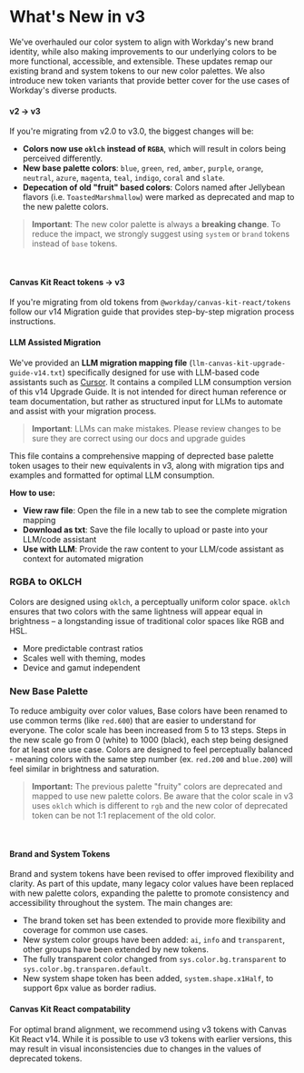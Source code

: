 
<Meta title="Guides/Upgrade Guides/v3/Overview" />

<Unstyled>

# What's New in v3

We've overhauled our color system to align with Workday's new brand identity, while also making
improvements to our underlying colors to be more functional, accessible, and extensible. These
updates remap our existing brand and system tokens to our new color palettes. We also introduce new
token variants that provide better cover for the use cases of Workday's diverse products.

#### v2 → v3

If you're migrating from v2.0 to v3.0, the biggest changes will be:

- **Colors now use `oklch` instead of `RGBA`**, which will result in colors being perceived
  differently.
- **New base palette colors**: `blue`, `green`, `red`, `amber`, `purple`, `orange`, `neutral`,
  `azure`, `magenta`, `teal`, `indigo`, `coral` and `slate`.
- **Depecation of old "fruit" based colors**: Colors named after Jellybean flavors (i.e.
  `ToastedMarshmallow`) were marked as deprecated and map to the new palette colors.

> **Important**: The new color palette is always a **breaking change**. To reduce the impact, we
> strongly suggest using `system` or `brand` tokens instead of `base` tokens.

<br />

#### Canvas Kit React tokens → v3

If you're migrating from old tokens from `@workday/canvas-kit-react/tokens` follow our v14 Migration
guide that provides step-by-step migration process instructions.

<NavCard
  title="React Tokens Migration Guide"
  link="https://workday.github.io/canvas-kit/?path=/docs/guides-tokens-migration-overview--docs"
/>

#### LLM Assisted Migration <StatusIndicator type="ai" content="AI Content" />

We've provided an **LLM migration mapping file** (`llm-canvas-kit-upgrade-guide-v14.txt`)
specifically designed for use with LLM-based code assistants such as
[Cursor](https://www.cursor.so/). It contains a compiled LLM consumption version of this v14 Upgrade
Guide. It is not intended for direct human reference or team documentation, but rather as structured
input for LLMs to automate and assist with your migration process.

> **Important**: LLMs can make mistakes. Please review changes to be sure they are correct using our
> docs and upgrade guides

This file contains a comprehensive mapping of deprected base palette token usages to their new
equivalents in v3, along with migration tips and examples and formatted for optimal LLM consumption.

**How to use:**

- **View raw file**: Open the file in a new tab to see the complete migration mapping
- **Download as txt**: Save the file locally to upload or paste into your LLM/code assistant
- **Use with LLM**: Provide the raw content to your LLM/code assistant as context for automated
  migration

<DownloadLLMFile
  rawFileLink="https://raw.githubusercontent.com/Workday/canvas-tokens/master/modules/docs/llm-txt/llm-token-migration-3.0.0.txt"
  filename="llm-token-migration-3.0.0.txt"
/>

### RGBA to OKLCH

Colors are designed using `oklch`, a perceptually uniform color space. `oklch` ensures that two
colors with the same lightness will appear equal in brightness – a longstanding issue of traditional
color spaces like RGB and HSL.

- More predictable contrast ratios
- Scales well with theming, modes
- Device and gamut independent

<NavCard
  title="Learn more about OKLCH"
  link="https://developer.mozilla.org/en-US/docs/Web/CSS/color_value/oklch"
/>

### New Base Palette

To reduce ambiguity over color values, Base colors have been renamed to use common terms (like
`red.600`) that are easier to understand for everyone. The color scale has been increased from 5 to
13 steps. Steps in the new scale go from 0 (white) to 1000 (black), each step being designed for at
least one use case. Colors are designed to feel perceptually balanced - meaning colors with the same
step number (ex. `red.200` and `blue.200`) will feel similar in brightness and saturation.

> **Important:** The previous palette "fruity" colors are deprecated and mapped to use new palette
> colors. Be aware that the color scale in v3 uses `oklch` which is different to `rgb` and the new
> color of deprecated token can be not 1:1 replacement of the old color.

<br />

<NavCard
  title="Base Tokens"
  description="Check newest palette"
  link="?path=/docs/docs-base-tokens--docs#color"
/>

#### Brand and System Tokens

Brand and system tokens have been revised to offer improved flexibility and clarity. As part of this
update, many legacy color values have been replaced with new palette colors, expanding the palette
to promote consistency and accessibility throughout the system. The main changes are:

- The brand token set has been extended to provide more flexibility and coverage for common use
  cases.
- New system color groups have been added: `ai`, `info` and `transparent`, other groups have been
  extended by new tokens.
- The fully transparent color changed from `sys.color.bg.transparent` to
  `sys.color.bg.transparen.default`.
- New system shape token has been added, `system.shape.x1Half`, to support 6px value as border
  radius.

<NavCard title="New palette colors" link="?path=/docs/docs-base-tokens--docs" />

#### Canvas Kit React compatability

For optimal brand alignment, we recommend using v3 tokens with Canvas Kit React v14. While it is
possible to use v3 tokens with earlier versions, this may result in visual inconsistencies due to
changes in the values of deprecated tokens.

</Unstyled>
